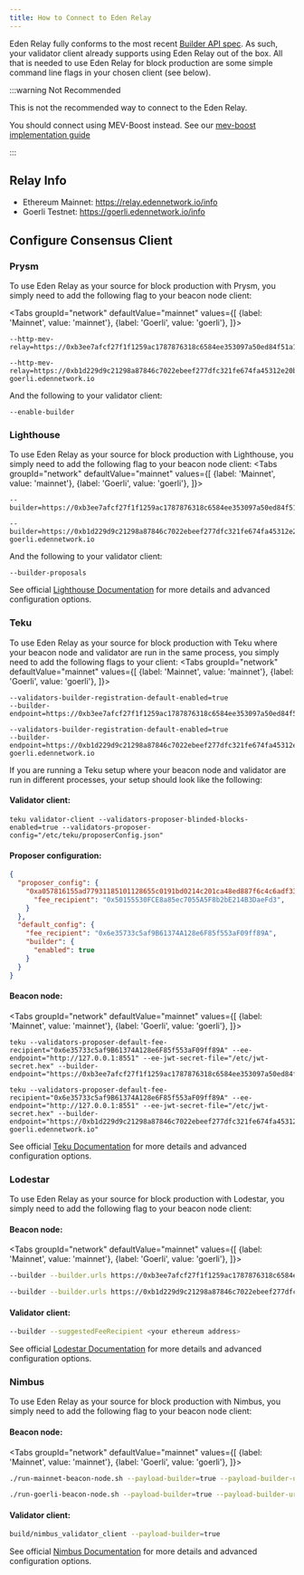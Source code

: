 ```yaml
---
title: How to Connect to Eden Relay
---
```


Eden Relay fully conforms to the most recent [Builder API spec](https://ethereum.github.io/builder-specs/#/Builder). 
As such, your validator client already supports using Eden Relay out of the box. 
All that is needed to use Eden Relay for block production are some simple command line flags in your chosen client (see below).

:::warning Not Recommended

This is not the recommended way to connect to the Eden Relay.

You should connect using MEV-Boost instead. See our [mev-boost implementation guide](./mev-boost)

:::

## Relay Info

* Ethereum Mainnet: https://relay.edennetwork.io/info
* Goerli Testnet: https://goerli.edennetwork.io/info

## Configure Consensus Client
### Prysm

To use Eden Relay as your source for block production with Prysm, you simply need to add the following flag to your beacon node client:

<Tabs
  groupId="network"
  defaultValue="mainnet"
  values={[
    {label: 'Mainnet', value: 'mainnet'},
    {label: 'Goerli', value: 'goerli'},
  ]}>
  <TabItem value="mainnet">

  ```mainnet
  --http-mev-relay=https://0xb3ee7afcf27f1f1259ac1787876318c6584ee353097a50ed84f51a1f21a323b3736f271a895c7ce918c038e4265918be@relay.edennetwork.io
  ```

  </TabItem>
  <TabItem value="goerli">

  ```goerli
  --http-mev-relay=https://0xb1d229d9c21298a87846c7022ebeef277dfc321fe674fa45312e20b5b6c400bfde9383f801848d7837ed5fc449083a12@relay-goerli.edennetwork.io
  ```

  </TabItem>
</Tabs>

And the following to your validator client:
```
--enable-builder
```

### Lighthouse

To use Eden Relay as your source for block production with Lighthouse, you simply need to add the following flag to your beacon node client:
<Tabs
  groupId="network"
  defaultValue="mainnet"
  values={[
    {label: 'Mainnet', value: 'mainnet'},
    {label: 'Goerli', value: 'goerli'},
  ]}>
  <TabItem value="mainnet">

  ```mainnet
  --builder=https://0xb3ee7afcf27f1f1259ac1787876318c6584ee353097a50ed84f51a1f21a323b3736f271a895c7ce918c038e4265918be@relay.edennetwork.io
  ```

  </TabItem>
  <TabItem value="goerli">

  ```goerli
  --builder=https://0xb1d229d9c21298a87846c7022ebeef277dfc321fe674fa45312e20b5b6c400bfde9383f801848d7837ed5fc449083a12@relay-goerli.edennetwork.io
  ```

  </TabItem>
</Tabs>

And the following to your validator client:
```
--builder-proposals
```

See official [Lighthouse Documentation](https://lighthouse-book.sigmaprime.io/builders.html) for more details and advanced configuration options.

### Teku

To use Eden Relay as your source for block production with Teku where your beacon node and validator are run in the same process, you simply need to add the following flags to your client:
<Tabs
  groupId="network"
  defaultValue="mainnet"
  values={[
    {label: 'Mainnet', value: 'mainnet'},
    {label: 'Goerli', value: 'goerli'},
  ]}>
  <TabItem value="mainnet">

  ```mainnet
  --validators-builder-registration-default-enabled=true 
  --builder-endpoint=https://0xb3ee7afcf27f1f1259ac1787876318c6584ee353097a50ed84f51a1f21a323b3736f271a895c7ce918c038e4265918be@relay.edennetwork.io
  ```

  </TabItem>
  <TabItem value="goerli">

  ```goerli
  --validators-builder-registration-default-enabled=true 
  --builder-endpoint=https://0xb1d229d9c21298a87846c7022ebeef277dfc321fe674fa45312e20b5b6c400bfde9383f801848d7837ed5fc449083a12@relay-goerli.edennetwork.io
  ```

  </TabItem>
</Tabs>

If you are running a Teku setup where your beacon node and validator are run in different processes, your setup should look like the following:

#### Validator client:
```
teku validator-client --validators-proposer-blinded-blocks-enabled=true --validators-proposer-config="/etc/teku/proposerConfig.json"
```

#### Proposer configuration:
```json showLineNumbers
{
  "proposer_config": {
    "0xa057816155ad77931185101128655c0191bd0214c201ca48ed887f6c4c6adf334070efcd75140eada5ac83a92506dd7a": {
      "fee_recipient": "0x50155530FCE8a85ec7055A5F8b2bE214B3DaeFd3",
    }
  },
  "default_config": {
    "fee_recipient": "0x6e35733c5af9B61374A128e6F85f553aF09ff89A",
    "builder": {
      "enabled": true
    }
  }
}
```

#### Beacon node:
<Tabs
  groupId="network"
  defaultValue="mainnet"
  values={[
    {label: 'Mainnet', value: 'mainnet'},
    {label: 'Goerli', value: 'goerli'},
  ]}>
  <TabItem value="mainnet">

  ```mainnet
  teku --validators-proposer-default-fee-recipient="0x6e35733c5af9B61374A128e6F85f553aF09ff89A" --ee-endpoint="http://127.0.0.1:8551" --ee-jwt-secret-file="/etc/jwt-secret.hex" --builder-endpoint="https://0xb3ee7afcf27f1f1259ac1787876318c6584ee353097a50ed84f51a1f21a323b3736f271a895c7ce918c038e4265918be@relay.edennetwork.io"
  ```

  </TabItem>
  <TabItem value="goerli">

  ```goerli
  teku --validators-proposer-default-fee-recipient="0x6e35733c5af9B61374A128e6F85f553aF09ff89A" --ee-endpoint="http://127.0.0.1:8551" --ee-jwt-secret-file="/etc/jwt-secret.hex" --builder-endpoint="https://0xb1d229d9c21298a87846c7022ebeef277dfc321fe674fa45312e20b5b6c400bfde9383f801848d7837ed5fc449083a12@relay-goerli.edennetwork.io"
  ```

  </TabItem>
</Tabs>

See official [Teku Documentation](https://docs.teku.consensys.net/en/latest/HowTo/Builder-Network/) for more details and advanced configuration options.

### Lodestar

To use Eden Relay as your source for block production with Lodestar, you simply need to add the following flag to your beacon node client:

#### Beacon node:

<Tabs
  groupId="network"
  defaultValue="mainnet"
  values={[
    {label: 'Mainnet', value: 'mainnet'},
    {label: 'Goerli', value: 'goerli'},
  ]}>
  <TabItem value="mainnet">

  ```bash
  --builder --builder.urls https://0xb3ee7afcf27f1f1259ac1787876318c6584ee353097a50ed84f51a1f21a323b3736f271a895c7ce918c038e4265918be@relay.edennetwork.io
  ```

  </TabItem>
  <TabItem value="goerli">

  ```bash
  --builder --builder.urls https://0xb1d229d9c21298a87846c7022ebeef277dfc321fe674fa45312e20b5b6c400bfde9383f801848d7837ed5fc449083a12@relay-goerli.edennetwork.io
  ```

  </TabItem>
</Tabs>

#### Validator client:

```bash
--builder --suggestedFeeRecipient <your ethereum address>
```

See official [Lodestar Documentation](https://chainsafe.github.io/lodestar/usage/mev-integration/#lodestar-and-builder-api) for more details and advanced configuration options.

### Nimbus

To use Eden Relay as your source for block production with Nimbus, you simply need to add the following flag to your beacon node client:

#### Beacon node:

<Tabs
  groupId="network"
  defaultValue="mainnet"
  values={[
    {label: 'Mainnet', value: 'mainnet'},
    {label: 'Goerli', value: 'goerli'},
  ]}>
  <TabItem value="mainnet">

  ```bash
  ./run-mainnet-beacon-node.sh --payload-builder=true --payload-builder-url=https://0xb3ee7afcf27f1f1259ac1787876318c6584ee353097a50ed84f51a1f21a323b3736f271a895c7ce918c038e4265918be@relay.edennetwork.io
  ```

  </TabItem>
  <TabItem value="goerli">

  ```bash
  ./run-goerli-beacon-node.sh --payload-builder=true --payload-builder-url=https://0xb1d229d9c21298a87846c7022ebeef277dfc321fe674fa45312e20b5b6c400bfde9383f801848d7837ed5fc449083a12@relay-goerli.edennetwork.io
  ```

  </TabItem>
</Tabs>

#### Validator client:

```bash
build/nimbus_validator_client --payload-builder=true
```

See official [Nimbus Documentation](https://nimbus.guide/external-block-builder.html) for more details and advanced configuration options.
